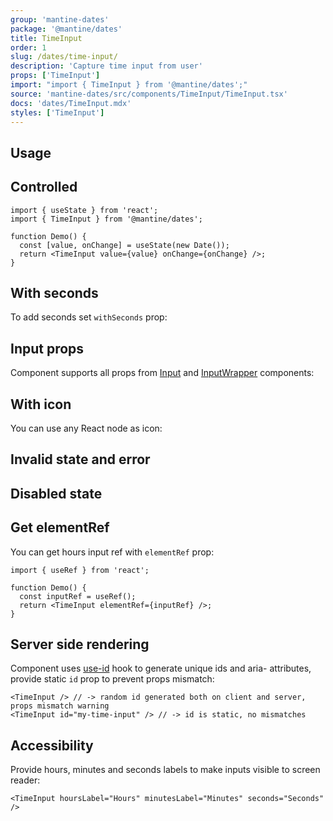 ```yaml
---
group: 'mantine-dates'
package: '@mantine/dates'
title: TimeInput
order: 1
slug: /dates/time-input/
description: 'Capture time input from user'
props: ['TimeInput']
import: "import { TimeInput } from '@mantine/dates';"
source: 'mantine-dates/src/components/TimeInput/TimeInput.tsx'
docs: 'dates/TimeInput.mdx'
styles: ['TimeInput']
---
```



## Usage

<Demo data={TimeInputDemos.usage} />

## Controlled

```tsx
import { useState } from 'react';
import { TimeInput } from '@mantine/dates';

function Demo() {
  const [value, onChange] = useState(new Date());
  return <TimeInput value={value} onChange={onChange} />;
}
```

## With seconds

To add seconds set `withSeconds` prop:

<Demo data={TimeInputDemos.withSeconds} />

## Input props

Component supports all props from [Input](/core/input/) and [InputWrapper](/core/input-wrapper/) components:

<Demo data={TimeInputDemos.configurator} />

## With icon

You can use any React node as icon:

<Demo data={TimeInputDemos.icon} />

## Invalid state and error

<Demo data={TimeInputDemos.validation} />

## Disabled state

<Demo data={TimeInputDemos.disabled} />

## Get elementRef

You can get hours input ref with `elementRef` prop:

```tsx
import { useRef } from 'react';

function Demo() {
  const inputRef = useRef();
  return <TimeInput elementRef={inputRef} />;
}
```

## Server side rendering

Component uses [use-id](/hooks/use-id/) hook to generate unique ids and aria- attributes,
provide static `id` prop to prevent props mismatch:

```tsx
<TimeInput /> // -> random id generated both on client and server, props mismatch warning
<TimeInput id="my-time-input" /> // -> id is static, no mismatches
```

## Accessibility

Provide hours, minutes and seconds labels to make inputs visible to screen reader:

```tsx
<TimeInput hoursLabel="Hours" minutesLabel="Minutes" seconds="Seconds" />
```
